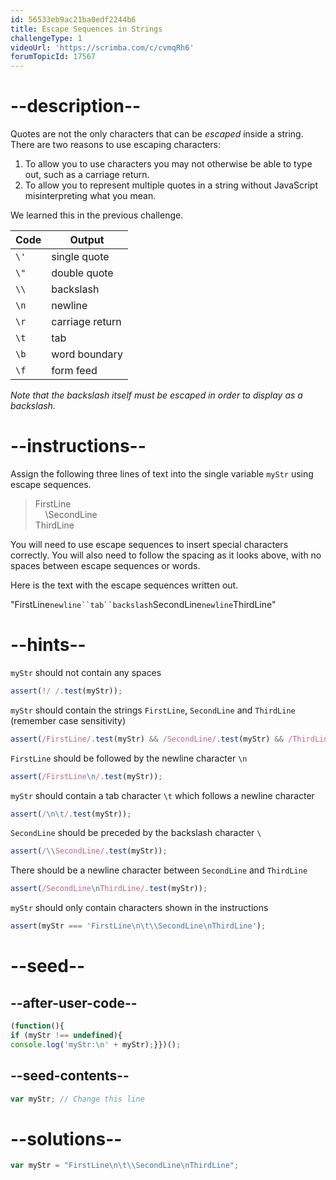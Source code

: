 ```yaml
---
id: 56533eb9ac21ba0edf2244b6
title: Escape Sequences in Strings
challengeType: 1
videoUrl: 'https://scrimba.com/c/cvmqRh6'
forumTopicId: 17567
---
```


# --description--

Quotes are not the only characters that can be <dfn>escaped</dfn> inside a string. There are two reasons to use escaping characters:

1.  To allow you to use characters you may not otherwise be able to type out, such as a carriage return.
2.  To allow you to represent multiple quotes in a string without JavaScript misinterpreting what you mean.

We learned this in the previous challenge.

<table class='table table-striped'><thead><tr><th>Code</th><th>Output</th></tr></thead><tbody><tr><td><code>\'</code></td><td>single quote</td></tr><tr><td><code>\"</code></td><td>double quote</td></tr><tr><td><code>\\</code></td><td>backslash</td></tr><tr><td><code>\n</code></td><td>newline</td></tr><tr><td><code>\r</code></td><td>carriage return</td></tr><tr><td><code>\t</code></td><td>tab</td></tr><tr><td><code>\b</code></td><td>word boundary</td></tr><tr><td><code>\f</code></td><td>form feed</td></tr></tbody></table>

*Note that the backslash itself must be escaped in order to display as a backslash.*

# --instructions--

Assign the following three lines of text into the single variable `myStr` using escape sequences.

<blockquote>FirstLine<br>    \SecondLine<br>ThirdLine</blockquote>

You will need to use escape sequences to insert special characters correctly. You will also need to follow the spacing as it looks above, with no spaces between escape sequences or words.

Here is the text with the escape sequences written out.

"FirstLine```newline``tab``backslash```SecondLine`newline`ThirdLine"

# --hints--

`myStr` should not contain any spaces

```js
assert(!/ /.test(myStr));
```

`myStr` should contain the strings `FirstLine`, `SecondLine` and `ThirdLine` (remember case sensitivity)

```js
assert(/FirstLine/.test(myStr) && /SecondLine/.test(myStr) && /ThirdLine/.test(myStr));
```

`FirstLine` should be followed by the newline character `\n`

```js
assert(/FirstLine\n/.test(myStr));
```

`myStr` should contain a tab character `\t` which follows a newline character

```js
assert(/\n\t/.test(myStr));
```

`SecondLine` should be preceded by the backslash character `\`

```js
assert(/\\SecondLine/.test(myStr));
```

There should be a newline character between `SecondLine` and `ThirdLine`

```js
assert(/SecondLine\nThirdLine/.test(myStr));
```

`myStr` should only contain characters shown in the instructions

```js
assert(myStr === 'FirstLine\n\t\\SecondLine\nThirdLine');
```

# --seed--

## --after-user-code--

```js
(function(){
if (myStr !== undefined){
console.log('myStr:\n' + myStr);}})();
```

## --seed-contents--

```js
var myStr; // Change this line
```

# --solutions--

```js
var myStr = "FirstLine\n\t\\SecondLine\nThirdLine";
```
